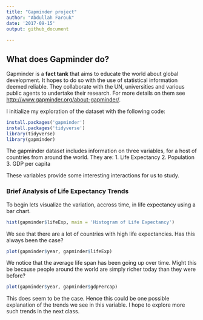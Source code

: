 ```yaml
---
title: "Gapminder project"
author: "Abdullah Farouk"
date: '2017-09-15'
output: github_document
          
---
```


## What does Gapminder do?

Gapminder is a **fact tank** that aims to educate the world about global development. It hopes to do so with the use of statistical information deemed reliable. They collaborate with the UN, universities and various public agents to undertake their research. For more details on them see <http://www.gapminder.org/about-gapminder/>.


I initialize my exploration of the dataset with the following code:

```r

install.packages('gapminder')
install.packages('tidyverse')
library(tidyverse)
library(gapminder)

```

The gapminder dataset includes information on three variables, for a host of countries from around the world. They are:
1. Life Expectancy
2. Population
3. GDP per capita

These variables provide some interesting interactions for us to study.


### Brief Analysis of Life Expectancy Trends

To begin lets visualize the variation, accross time, in life expectancy using a bar chart. 

```r
hist(gapminder$lifeExp, main = 'Histogram of Life Expectancy')
```

We see that there are a lot of countries with high life expectancies. Has this always been the case?

```r

plot(gapminder$year, gapminder$lifeExp)

```

We notice that the average life span has been going up over time. Might this be because people around the world are simply richer today than they were before?

```r
plot(gapminder$year, gapminder$gdpPercap)
```


This does seem to be the case. Hence this could be one possible explanation of the trends we see in this variable. I hope to explore more such trends in the next class.


